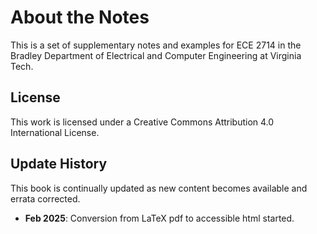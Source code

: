 # About the Notes {.unnumbered}

This is a set of supplementary notes and examples for ECE 2714 in the Bradley Department of Electrical and Computer Engineering at Virginia Tech.

## License

This work is licensed under a Creative Commons Attribution 4.0 International License.

## Update History

This book is continually updated as new content becomes available and errata corrected.

* **Feb 2025**: Conversion from LaTeX pdf to accessible html started.


